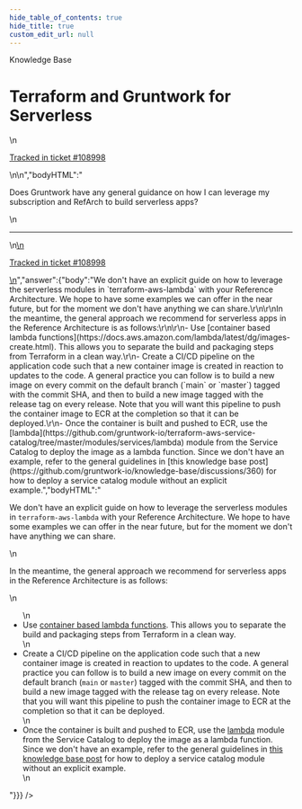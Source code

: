 ```yaml
---
hide_table_of_contents: true
hide_title: true
custom_edit_url: null
---
```



<CenterLayout>
<span className="title">Knowledge Base</span>
<h1>Terraform and Gruntwork for Serverless</h1>
<GitHub discussion={{"id":"D_kwDOF8slf84AQGeH","number":509,"author":{"login":"iangrunt"},"title":"Terraform and Gruntwork for Serverless","body":"\nDoes Gruntwork have any general guidance on how I can leverage my subscription and RefArch to build serverless apps? \n\n---\n\n<ins datetime=\"2022-07-16T00:54:26Z\">\n  <p><a href=\"https://support.gruntwork.io/hc/requests/108998\">Tracked in ticket #108998</a></p>\n</ins>\n","bodyHTML":"<p dir=\"auto\">Does Gruntwork have any general guidance on how I can leverage my subscription and RefArch to build serverless apps?</p>\n<hr>\n<ins datetime=\"2022-07-16T00:54:26Z\">\n  <p dir=\"auto\"><a href=\"https://support.gruntwork.io/hc/requests/108998\" rel=\"nofollow\">Tracked in ticket #108998</a></p>\n</ins>","answer":{"body":"We don't have an explicit guide on how to leverage the serverless modules in `terraform-aws-lambda` with your Reference Architecture. We hope to have some examples we can offer in the near future, but for the moment we don't have anything we can share.\r\n\r\nIn the meantime, the general approach we recommend for serverless apps in the Reference Architecture is as follows:\r\n\r\n- Use [container based lambda functions](https://docs.aws.amazon.com/lambda/latest/dg/images-create.html). This allows you to separate the build and packaging steps from Terraform in a clean way.\r\n- Create a CI/CD pipeline on the application code such that a new container image is created in reaction to updates to the code. A general practice you can follow is to build a new image on every commit on the default branch (`main` or `master`) tagged with the commit SHA, and then to build a new image tagged with the release tag on every release. Note that you will want this pipeline to push the container image to ECR at the completion so that it can be deployed.\r\n- Once the container is built and pushed to ECR, use the [lambda](https://github.com/gruntwork-io/terraform-aws-service-catalog/tree/master/modules/services/lambda) module from the Service Catalog to deploy the image as a lambda function. Since we don't have an example, refer to the general guidelines in [this knowledge base post](https://github.com/gruntwork-io/knowledge-base/discussions/360) for how to deploy a service catalog module without an explicit example.","bodyHTML":"<p dir=\"auto\">We don't have an explicit guide on how to leverage the serverless modules in <code class=\"notranslate\">terraform-aws-lambda</code> with your Reference Architecture. We hope to have some examples we can offer in the near future, but for the moment we don't have anything we can share.</p>\n<p dir=\"auto\">In the meantime, the general approach we recommend for serverless apps in the Reference Architecture is as follows:</p>\n<ul dir=\"auto\">\n<li>Use <a href=\"https://docs.aws.amazon.com/lambda/latest/dg/images-create.html\" rel=\"nofollow\">container based lambda functions</a>. This allows you to separate the build and packaging steps from Terraform in a clean way.</li>\n<li>Create a CI/CD pipeline on the application code such that a new container image is created in reaction to updates to the code. A general practice you can follow is to build a new image on every commit on the default branch (<code class=\"notranslate\">main</code> or <code class=\"notranslate\">master</code>) tagged with the commit SHA, and then to build a new image tagged with the release tag on every release. Note that you will want this pipeline to push the container image to ECR at the completion so that it can be deployed.</li>\n<li>Once the container is built and pushed to ECR, use the <a href=\"https://github.com/gruntwork-io/terraform-aws-service-catalog/tree/master/modules/services/lambda\">lambda</a> module from the Service Catalog to deploy the image as a lambda function. Since we don't have an example, refer to the general guidelines in <a href=\"https://github.com/gruntwork-io/knowledge-base/discussions/360\" data-hovercard-type=\"discussion\" data-hovercard-url=\"/gruntwork-io/knowledge-base/discussions/360/hovercard\">this knowledge base post</a> for how to deploy a service catalog module without an explicit example.</li>\n</ul>"}}} />

</CenterLayout>
  

<!-- ##DOCS-SOURCER-START
{
  "sourcePlugin": "github-discussions",
  "hash": "d05a5cf00af08fe1ee78743cf26f05b4"
}
##DOCS-SOURCER-END -->
